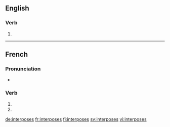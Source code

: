 {{also|interposés}}
==English==

===Verb===
{{head|en|verb form}}

# {{en-third-person singular of|interpose}}

----

==French==

===Pronunciation===
* {{homophones|lang=fr|interpose|interposent}}

===Verb===
{{fr-verb-form}}

# {{conjugation of|interposer||2|s|pres|ind|lang=fr}}
# {{conjugation of|interposer||2|s|pres|sub|lang=fr}}

[[de:interposes]]
[[fr:interposes]]
[[fi:interposes]]
[[sv:interposes]]
[[vi:interposes]]